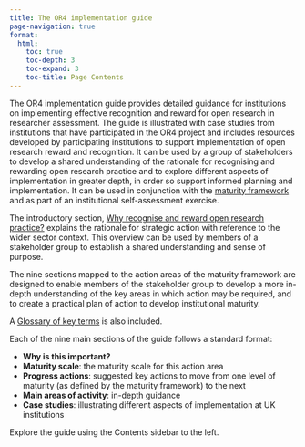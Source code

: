 ```yaml
---
title: The OR4 implementation guide
page-navigation: true
format:
  html:
    toc: true
    toc-depth: 3
    toc-expand: 3
    toc-title: Page Contents
---
```


The OR4 implementation guide provides detailed guidance for institutions on implementing effective recognition and reward for open research in researcher assessment. The guide is illustrated with case studies from institutions that have participated in the OR4 project and includes resources developed by participating institutions to support implementation of open research reward and recognition. It can be used by a group of stakeholders to develop a shared understanding of the rationale for recognising and rewarding open research practice and to explore different aspects of implementation in greater depth, in order so support informed planning and implementation. It can be used in conjunction with the [maturity framework](maturity-framework.qmd) and as part of an institutional self-assessment exercise.

The introductory section, [Why recognise and reward open research practice?](guide-intro.qmd) explains the rationale for strategic action with reference to the wider sector context. This overview can be used by members of a stakeholder group to establish a shared understanding and sense of purpose. 

The nine sections mapped to the action areas of the maturity framework are designed to enable members of the stakeholder group to develop a more in-depth understanding of the key areas in which action may be required, and to create a practical plan of action to develop institutional maturity. 

A [Glossary of key terms](glossary.qmd) is also included.

Each of the nine main sections of the guide follows a standard format:

- **Why is this important?**
- **Maturity scale**: the maturity scale for this action area
- **Progress actions**: suggested key actions to move from one level of maturity (as defined by the maturity framework) to the next
- **Main areas of activity**: in-depth guidance
- **Case studies**: illustrating different aspects of implementation at UK institutions

Explore the guide using the Contents sidebar to the left.

